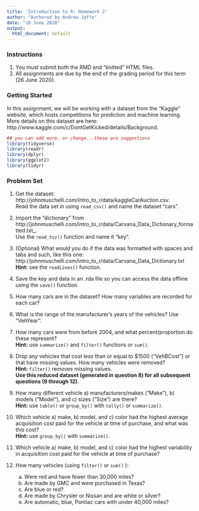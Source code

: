 ```yaml
---
title: 'Introduction to R: Homework 2'
author: "Authored by Andrew Jaffe"
date: "10 June 2020"
output:
  html_document: default
---
```


### **Instructions**
1. You must submit both the RMD and "knitted" HTML files.<br />
2. All assignments are due by the end of the grading period for this term (26 June 2020).

### **Getting Started**
In this assignment, we will be working with a dataset from the "Kaggle" website, which hosts competitions for prediction and machine learning. More details on this dataset are here: http://www.kaggle.com/c/DontGetKicked/details/Background.

```r
## you can add more, or change...these are suggestions
library(tidyverse)
library(readr)
library(dplyr)
library(ggplot2)
library(tidyr)
```

### **Problem Set**

1) Get the dataset: http://johnmuschelli.com/intro_to_r/data/kaggleCarAuction.csv.<br />
Read the data set in using `read_csv()` and name the dataset "cars".

2) Import the "dictionary" from http://johnmuschelli.com/intro_to_r/data/Carvana_Data_Dictionary_formatted.txt_.<br />
Use the `read_tsv()` function and name it "key". 

3) (Optional) What would you do if the data was formatted with spaces and tabs and such, like this one: http://johnmuschelli.com/intro_to_r/data/Carvana_Data_Dictionary.txt<br /> 
**Hint:** see the `readLines()` function.

4) Save the key and data in an .rda file so you can access the data offline using the `save()` function. 

5) How many cars are in the dataset? How many variables are recorded for each car?

6) What is the range of the manufacturer's years of the vehicles? Use "VehYear".

7) How many cars were from before 2004, and what percent/proportion do these represent?<br /> 
**Hint:** use `summarize()` and `filter()` functions or `sum()`.

8) Drop any vehicles that cost less than or equal to $1500 ("VehBCost") or that have missing values. How many vehicles were removed?<br />
**Hint:** `filter()` removes missing values.<br />
**Use this reduced dataset (generated in question 8) for all subsequent questions (9 through 12).**

9) How many different vehicle a) manufacturers/makes ("Make"), b) models ("Model"), and c) sizes ("Size") are there?<br />
**Hint:** use `table()` or `group_by()` with `tally()` or `summarize()`.

10) Which vehicle a) make, b) model, and c) color had the highest average acquisition cost paid for the vehicle at time of purchase, and what was this cost?<br />
**Hint:** use  `group_by()` with `summarize()`.

11) Which vehicle a) make, b) model, and c) color had the highest variability in acquisition cost paid for the vehicle at time of purchase?

12) How many vehicles (using `filter()` or `sum()` ):
    a. Were red and have fewer than 30,000 miles?
    b. Are made by GMC and were purchased in Texas? 
    c. Are blue or red?
    d. Are made by Chrysler or Nissan and are white or silver?
    e. Are automatic, blue, Pontiac cars with under 40,000 miles? 
